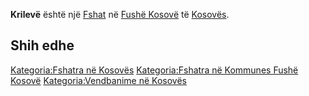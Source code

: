 {{Fshat në Kosovës
 | Emri                = Krilevë
| sqi_N_name = Krilevë
| sqi_N_FULL_NAME_RO = Krilevë
| sqi_N_FULL_NAME_ND_RO = Krileve
| sqi_N_SORT_NAME_RG = KRILEVE
| sqi_N_FULL_NAME_RG = Krilevë
| sqi_N_FULL_NAME_ND_RG = Krileve
| sqi_V_name = Kryelum
| sqi_V_FULL_NAME_RO = Kryelum Kryelumi
| sqi_V_FULL_NAME_ND_RO = Kryelum Kryelumi
| sqi_V_SORT_NAME_RG = KRYELUM KRYELUMI
| sqi_V_FULL_NAME_RG = Kryelum Kryelumi
| sqi_V_FULL_NAME_ND_RG = Kryelum Kryelumi
| srp_N_name = Kriljevo
| srp_N_FULL_NAME_RO = Kriljevo
| srp_N_FULL_NAME_ND_RO = Kriljevo
| srp_N_SORT_NAME_RG = KRILJEVO
| srp_N_FULL_NAME_RG = Kriljevo
| srp_N_FULL_NAME_ND_RG = Kriljevo
| srp_NS_name = Криљево
| srp_NS_FULL_NAME_RO = Криљево
| srp_NS_FULL_NAME_ND_RO = Криљево
| srp_NS_SORT_NAME_RG = КРИЉЕВО
| srp_NS_FULL_NAME_RG = Криљево
| srp_NS_FULL_NAME_ND_RG = Криљево
| std_V_name = Krileva
| std_V_FULL_NAME_RO = Krileva Krljevo
| std_V_FULL_NAME_ND_RO = Krileva Krljevo
| std_V_SORT_NAME_RG = KRILEVA KRLJEVO
| std_V_FULL_NAME_RG = Krileva Krljevo
| std_V_FULL_NAME_ND_RG = Krileva Krljevo

 | Emri (Rasa dhanore) = 
 | Figura              = 
 | Shteti              = Kosovo
 | Komuna              = Fushë Kosovë
 | Kodi postar         = 
 | Sipërfaqja          = 

 | Popullsia           = 

 | Regj. i popullsisë  = 
 | Dend. e popullsisë  = 
 | Faqja zyrtare       = 
 <!--- Koordinatat ----> 
 | Gjerësia            = 42.6775
 | Gjatësia            = 21.462222
 | Lartësia            = 
}}
'''Krilevë''' është një [[Fshat]] në [[Fushë Kosovë]] të [[Kosovës]].

<!-- == Gjeografia == -->
<!-- == Historia == -->
<!-- == Demografia == -->
== Shih edhe ==
{{Komuna Fushë Kosovë}}
{{Kosovo-Administrata-Cung}}

[[Kategoria:Fshatra në Kosovës]]
[[Kategoria:Fshatra në Kommunes Fushë Kosovë]]
[[Kategoria:Vendbanime në Kosovës]]